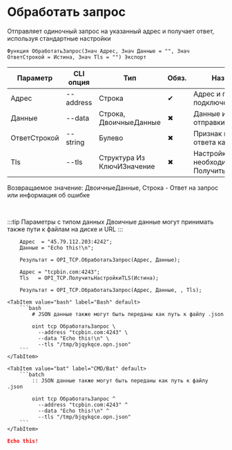 ﻿---
sidebar_position: 7
description: Обработать запрос и другие функции для работы с TCP в Открытом пакете интеграций - бесплатной open-source библиотеке интеграций для 1С:Предприятие 8, OneScript и CLI
keywords: [1C, 1С, 1С:Предприятие, 1С:Предприятие 8.3, API, Интеграция, Сервисы, Обмен, OneScript, CLI, TCP]
---


# Обработать запрос
 Отправляет одиночный запрос на указанный адрес и получает ответ, используя стандартные настройки



`Функция ОбработатьЗапрос(Знач Адрес, Знач Данные = "", Знач ОтветСтрокой = Истина, Знач Tls = "") Экспорт`

  | Параметр | CLI опция | Тип | Обяз. | Назначение |
  |-|-|-|-|-|
  | Адрес | --address | Строка | &#x2714; | Адрес и порт для подключения |
  | Данные | --data | Строка, ДвоичныеДанные | &#x2716; | Данные или текст для отправки |
  | ОтветСтрокой | --string | Булево | &#x2716; | Признак получения ответа как строки |
  | Tls | --tls | Структура Из КлючИЗначение | &#x2716; | Настройки TLS, если необходимо. См. ПолучитьНастройкиTls |

  
  Возвращаемое значение:   ДвоичныеДанные, Строка - Ответ на запрос или информация об ошибке

<br/>

:::tip
Параметры с типом данных Двоичные данные могут принимать также пути к файлам на диске и URL
:::
<br/>



```bsl title="Пример использования для 1С:Предприятие/OneScript"
    Адрес  = "45.79.112.203:4242";
    Данные = "Echo this!\n";

    Результат = OPI_TCP.ОбработатьЗапрос(Адрес, Данные);

    Адрес = "tcpbin.com:4243";
    Tls   = OPI_TCP.ПолучитьНастройкиTLS(Истина);

    Результат = OPI_TCP.ОбработатьЗапрос(Адрес, Данные, , Tls);
```
    

 <Tabs>
  
    <TabItem value="bash" label="Bash" default>
        ```bash
            # JSON данные также могут быть переданы как путь к файлу .json
            
            oint tcp ОбработатьЗапрос \
              --address "tcpbin.com:4243" \
              --data "Echo this!\n" \
              --tls "/tmp/bjqykqce.opn.json"
        ```
    </TabItem>
  
    <TabItem value="bat" label="CMD/Bat" default>
        ```batch
            :: JSON данные также могут быть переданы как путь к файлу .json
            
            oint tcp ОбработатьЗапрос ^
              --address "tcpbin.com:4243" ^
              --data "Echo this!\n" ^
              --tls "/tmp/bjqykqce.opn.json"
        ```
    </TabItem>
</Tabs>


```json title="Результат"
Echo this!
```
